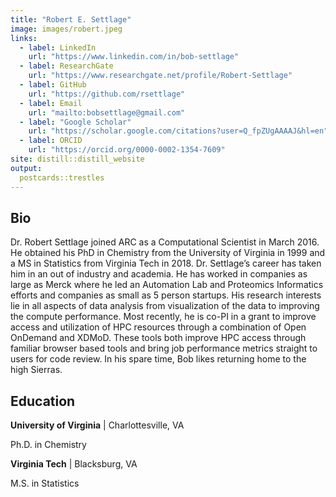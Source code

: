```yaml
---
title: "Robert E. Settlage"
image: images/robert.jpeg
links:
  - label: LinkedIn
    url: "https://www.linkedin.com/in/bob-settlage"
  - label: ResearchGate
    url: "https://www.researchgate.net/profile/Robert-Settlage"
  - label: GitHub
    url: "https://github.com/rsettlage"
  - label: Email
    url: "mailto:bobsettlage@gmail.com"
  - label: "Google Scholar"
    url: "https://scholar.google.com/citations?user=Q_fpZUgAAAAJ&hl=en"
  - label: ORCID
    url: "https://orcid.org/0000-0002-1354-7609"
site: distill::distill_website
output:
  postcards::trestles
---
```

 
## Bio

Dr. Robert Settlage joined ARC as a Computational Scientist in March 2016. He obtained his PhD in Chemistry from the University of Virginia in 1999 and a MS in Statistics from Virginia Tech in 2018. Dr. Settlage’s career has taken him in an out of industry and academia. He has worked in companies as large as Merck where he led an Automation Lab and Proteomics Informatics efforts and companies as small as 5 person startups. His research interests lie in all aspects of data analysis from visualization of the data to improving the compute performance. Most recently, he is co-PI in a grant to improve access and utilization of HPC resources through a combination of Open OnDemand and XDMoD. These tools both improve HPC access through familiar browser based tools and bring job performance metrics straight to users for code review. In his spare time, Bob likes returning home to the high Sierras.

## Education

**University of Virginia** | Charlottesville, VA

Ph.D. in Chemistry  

**Virginia Tech** | Blacksburg, VA

M.S. in Statistics  


